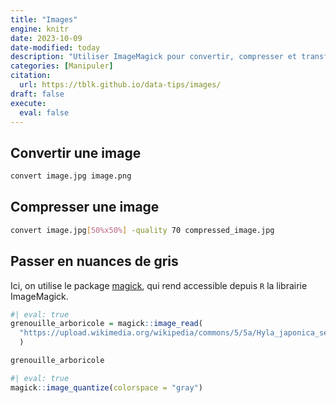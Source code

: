 ```yaml
---
title: "Images"
engine: knitr
date: 2023-10-09
date-modified: today
description: "Utiliser ImageMagick pour convertir, compresser et transformer des images"
categories: [Manipuler]
citation: 
  url: https://tblk.github.io/data-tips/images/ 
draft: false
execute: 
  eval: false
---
```


## Convertir une image

```bash
convert image.jpg image.png
```

## Compresser une image

```bash
convert image.jpg[50%x50%] -quality 70 compressed_image.jpg
```

## Passer en nuances de gris

Ici, on utilise le package [magick](https://cran.r-project.org/web/packages/magick/vignettes/intro.html), qui rend accessible depuis `R` la librairie ImageMagick.

```r
#| eval: true
grenouille_arboricole = magick::image_read(
  "https://upload.wikimedia.org/wikipedia/commons/5/5a/Hyla_japonica_sep01.jpg"
  )

grenouille_arboricole
```

```r
#| eval: true
magick::image_quantize(colorspace = "gray")
```

